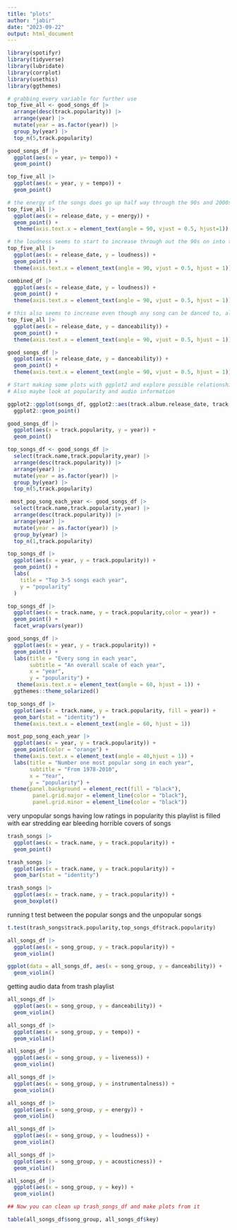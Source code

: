 ```yaml
---
title: "plots"
author: "jabir"
date: "2023-09-22"
output: html_document
---
```



```r
library(spotifyr)
library(tidyverse)
library(lubridate)
library(corrplot)
library(usethis)
library(ggthemes)
```


```r
# grabbing every variable for further use
top_five_all <- good_songs_df |>
  arrange(desc(track.popularity)) |>
  arrange(year) |>
  mutate(year = as.factor(year)) |>
  group_by(year) |>
  top_n(5,track.popularity)

good_songs_df |>
  ggplot(aes(x = year, y= tempo)) +
  geom_point()

top_five_all |>
  ggplot(aes(x = year, y = tempo)) +
  geom_point()

# the energy of the songs does go up half way through the 90s and 2000s but they do drop back down in the 2010s
top_five_all |>
  ggplot(aes(x = release_date, y = energy)) +
  geom_point() +
   theme(axis.text.x = element_text(angle = 90, vjust = 0.5, hjust=1))

# the loudness seems to start to increase through out the 90s on into the 2000s 
top_five_all |>
  ggplot(aes(x = release_date, y = loudness)) +
  geom_point() +
  theme(axis.text.x = element_text(angle = 90, vjust = 0.5, hjust = 1))

combined_df |>
  ggplot(aes(x = release_date, y = loudness)) +
  geom_point() +
  theme(axis.text.x = element_text(angle = 90, vjust = 0.5, hjust = 1))

# this also seems to increase even though any song can be danced to, also take note that there are less songs as the years increase
top_five_all |>
  ggplot(aes(x = release_date, y = danceability)) +
  geom_point() +
  theme(axis.text.x = element_text(angle = 90, vjust = 0.5, hjust = 1))

good_songs_df |>
  ggplot(aes(x = release_date, y = danceability)) +
  geom_point() +
  theme(axis.text.x = element_text(angle = 90, vjust = 0.5, hjust = 1))

```


```r
# Start making some plots with ggplot2 and explore possible relationships between the year of the song and any other variable that we might have in the dataset that you think may be related in some way. 
# Also maybe look at popularity and audio information 

ggplot2::ggplot(songs_df, ggplot2::aes(track.album.release_date, track.popularity)) + 
  ggplot2::geom_point()

good_songs_df |>
  ggplot(aes(x = track.popularity, y = year)) +
  geom_point()

top_songs_df <- good_songs_df |>
  select(track.name,track.popularity,year) |>
  arrange(desc(track.popularity)) |>
  arrange(year) |>
  mutate(year = as.factor(year)) |>
  group_by(year) |>
  top_n(5,track.popularity)

 most_pop_song_each_year <- good_songs_df |>
  select(track.name,track.popularity,year) |>
  arrange(desc(track.popularity)) |>
  arrange(year) |>
  mutate(year = as.factor(year)) |>
  group_by(year) |>
  top_n(1,track.popularity)
```


```r
top_songs_df |>
  ggplot(aes(x = year, y = track.popularity)) +
  geom_point() +
  labs(
    title = "Top 3-5 songs each year",
    y = "popularity"
  )

top_songs_df |>
  ggplot(aes(x = track.name, y = track.popularity,color = year)) +
  geom_point() +
  facet_wrap(vars(year))

good_songs_df |>
  ggplot(aes(x = year, y = track.popularity)) +
  geom_point() +
  labs(title = "Every song in each year",
       subtitle = "An overall scale of each year",
       x = "year",
       y = "popularity") +
   theme(axis.text.x = element_text(angle = 60, hjust = 1)) +
  ggthemes::theme_solarized()

top_songs_df |>
  ggplot(aes(x = track.name, y = track.popularity, fill = year)) +
  geom_bar(stat = "identity") +
  theme(axis.text.x = element_text(angle = 60, hjust = 1))

most_pop_song_each_year |>
  ggplot(aes(x = year, y = track.popularity)) +
  geom_point(color = "orange") +
  theme(axis.text.x = element_text(angle = 40,hjust = 1)) +
  labs(title = "Number one most popular song in each year",
       subtitle = "From 1978-2010",
       x = "Year",
       y = "popularity") +
 theme(panel.background = element_rect(fill = "black"),
        panel.grid.major = element_line(color = "black"),
        panel.grid.minor = element_line(color = "black"))
```

very unpopular songs having low ratings in popularity this playlist is filled with ear stredding ear bleeding horrible covers of songs

```r
trash_songs |>
  ggplot(aes(x = track.name, y = track.popularity)) +
  geom_point()

trash_songs |>
  ggplot(aes(x = track.name, y = track.popularity)) +
  geom_bar(stat = "identity")

trash_songs |>
  ggplot(aes(x = track.name, y = track.popularity)) +
  geom_boxplot()
```

running t test between the popular songs and the unpopular songs

```r
t.test(trash_songs$track.popularity,top_songs_df$track.popularity)
```


```r


all_songs_df |>
  ggplot(aes(x = song_group, y = track.popularity)) +
  geom_violin()

ggplot(data = all_songs_df, aes(x = song_group, y = danceability)) +
  geom_violin()


```

getting audio data from trash playlist

```r
all_songs_df |>
  ggplot(aes(x = song_group, y = danceability)) +
  geom_violin()

all_songs_df |>
  ggplot(aes(x = song_group, y = tempo)) +
  geom_violin()

all_songs_df |>
  ggplot(aes(x = song_group, y = liveness)) +
  geom_violin()

all_songs_df |>
  ggplot(aes(x = song_group, y = instrumentalness)) +
  geom_violin()

all_songs_df |>
  ggplot(aes(x = song_group, y = energy)) +
  geom_violin()

all_songs_df |>
  ggplot(aes(x = song_group, y = loudness)) +
  geom_violin()

all_songs_df |>
  ggplot(aes(x = song_group, y = acousticness)) +
  geom_violin()

all_songs_df |>
  ggplot(aes(x = song_group, y = key)) +
  geom_violin()

## Now you can clean up trash_songs_df and make plots from it

table(all_songs_df$song_group, all_songs_df$key)

```
